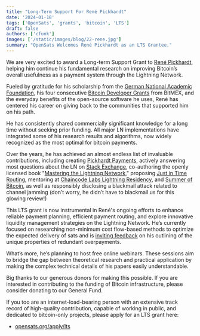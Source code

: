 ```yaml
---
title: "Long-Term Support For René Pickhardt"
date: '2024-01-18'
tags: ['OpenSats', 'grants', 'bitcoin', 'LTS']
draft: false
authors: ['cfunk']
images: ['/static/images/blog/22-rene.jpg']
summary: "OpenSats Welcomes René Pickhardt as an LTS Grantee."
---
```



We are very excited to award a Long-term Support Grant to [René
Pickhardt](https://ln.rene-pickhardt.de/), helping him continue his fundamental
research on improving Bitcoin’s overall usefulness as a payment system through
the Lightning Network.

Fueled by gratitude for his scholarship from the [German National Academic
Foundation](https://en.wikipedia.org/wiki/Studienstiftung), his four consecutive
[Bitcoin Developer
Grants](https://blog.bitmex.com/renewal-of-rene-pickhardts-bitcoin-developer-grant-3/)
from BitMEX, and the everyday benefits of the open-source software he uses, René
has centered his career on giving back to the communities that supported him on
his path.

He has consistently shared commercially significant knowledge for a long time
without seeking prior funding. All major LN implementations have integrated some
of his research results and algorithms, now widely recognized as the most
optimal for bitcoin payments.

Over the years, he has achieved an almost endless list of invaluable
contributions, including creating [Pickhardt
Payments](https://github.com/renepickhardt/pickhardtpayments), actively
answering most questions about the LN on [Stack
Exchange](https://bitcoin.stackexchange.com/users/81940/rene-pickhardt),
co-authoring the openly licensed book "[Mastering the Lightning
Network](https://github.com/lnbook/lnbook)," proposing [Just in Time
Routing](https://lists.linuxfoundation.org/pipermail/lightning-dev/2019-March/001891.html),
mentoring at [Chaincode Labs Lightning
Residency](https://residency.chaincode.com/), and [Summer of
Bitcoin](https://www.summerofbitcoin.org/mentors), as well as responsibly
disclosing a blackmail attack related to channel jamming (don’t worry, he didn’t
have to blackmail us for this glowing review!)

This LTS grant is now instrumental in René's ongoing efforts to enhance reliable
payment planning, efficient payment routing, and explore innovative liquidity
management strategies on the Lightning Network. He’s currently focused on
researching non-minimum cost flow-based methods to optimize the expected
delivery of sats and is [inviting feedback][if] on his outlining of the unique
properties of redundant overpayments.

[if]: https://github.com/renepickhardt/Maximum-Expected-Value-Flows-For-Redundant-Overpayments

What’s more, he’s planning to host free online webinars. These sessions aim to
bridge the gap between theoretical research and practical application by making
the complex technical details of his papers easily understandable.

Big thanks to our generous donors for making this possible. If you are
interested in contributing to the funding of Bitcoin infrastructure, please
consider donating to our General Fund.

<center>
    <DonateToGeneralFundButton/>
</center>

If you too are an internet-load-bearing person with an extensive track record of
high-quality contribution, capable of working in public, and dedicated to
bitcoin-only projects, please apply for an LTS grant here:

- [opensats.org/apply/lts](/apply/lts)
